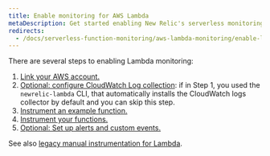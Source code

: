 ```yaml
---
title: Enable monitoring for AWS Lambda
metaDescription: Get started enabling New Relic's serverless monitoring for AWS Lambda.
redirects:
  - /docs/serverless-function-monitoring/aws-lambda-monitoring/enable-lambda-monitoring 
---
```


There are several steps to enabling Lambda monitoring:

1. [Link your AWS account.](/docs/serverless-function-monitoring/aws-lambda-monitoring/enable-lambda-monitoring/account-linking)
2. [Optional: configure CloudWatch Log collection](/docs/logs/enable-log-management-new-relic/enable-log-monitoring-new-relic/aws-lambda-sending-cloudwatch-logs): if in Step 1, you used the `newrelic-lambda` CLI, that automatically installs the CloudWatch logs collector by default and you can skip this step. 
3. [Instrument an example function.](/docs/serverless-function-monitoring/aws-lambda-monitoring/enable-lambda-monitoring/instrument-example)
4. [Instrument your functions.](/docs/serverless-function-monitoring/aws-lambda-monitoring/enable-lambda-monitoring/instrument-your-own)
5. [Optional: Set up alerts and custom events.](/docs/serverless-function-monitoring/aws-lambda-monitoring/enable-lambda-monitoring/configure-serverless-monitoring-aws-lambda)

See also [legacy manual instrumentation for Lambda](/docs/serverless-function-monitoring/aws-lambda-monitoring/enable-lambda-monitoring/enable-serverless-monitoring-aws-lambda-legacy).
